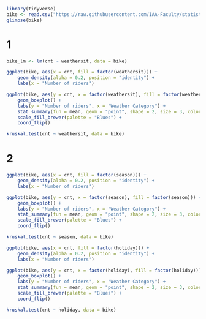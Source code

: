 ```r
library(tidyverse)
bike <- read.csv("https://raw.githubusercontent.com/IAA-Faculty/statistical_foundations/master/bike.csv")
glimpse(bike)
```

# 1

```r
bike_lm <- lm(cnt ~ weathersit, data = bike)

ggplot(bike, aes(x = cnt, fill = factor(weathersit))) +
    geom_density(alpha = 0.2, position = "identity") +
    labs(x = "Number of riders")

ggplot(bike, aes(y = cnt, x = factor(weathersit), fill = factor(weathersit))) +
    geom_boxplot() +
    labs(y = "Number of riders", x = "Weather Category") +
    stat_summary(fun = mean, geom = "point", shape = 2, size = 3, color = "pink", fill = "red") +
    scale_fill_brewer(palette = "Blues") +
    coord_flip()

kruskal.test(cnt ~ weathersit, data = bike)
```

# 2

```r
ggplot(bike, aes(x = cnt, fill = factor(season))) +
    geom_density(alpha = 0.2, position = "identity") +
    labs(x = "Number of riders")

ggplot(bike, aes(y = cnt, x = factor(season), fill = factor(season))) +
    geom_boxplot() +
    labs(y = "Number of riders", x = "Weather Category") +
    stat_summary(fun = mean, geom = "point", shape = 2, size = 3, color = "pink", fill = "red") +
    scale_fill_brewer(palette = "Blues") +
    coord_flip()

kruskal.test(cnt ~ season, data = bike)
```

```r
ggplot(bike, aes(x = cnt, fill = factor(holiday))) +
    geom_density(alpha = 0.2, position = "identity") +
    labs(x = "Number of riders")

ggplot(bike, aes(y = cnt, x = factor(holiday), fill = factor(holiday))) +
    geom_boxplot() +
    labs(y = "Number of riders", x = "Weather Category") +
    stat_summary(fun = mean, geom = "point", shape = 2, size = 3, color = "pink", fill = "red") +
    scale_fill_brewer(palette = "Blues") +
    coord_flip()

kruskal.test(cnt ~ holiday, data = bike)
```
